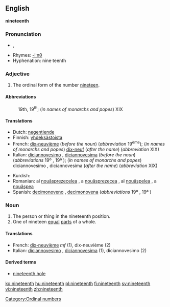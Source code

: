 ==English==
'''nineteenth'''

===Pronunciation===
*{{IPA|/ˌnaɪnˈtiːnθ/}}, {{SAMPA|/%naIn"ti:nT/}}
*Rhymes: [[Rhymes:English:-iːnθ|-iːnθ]]
*Hyphenation: nine·teenth

===Adjective===
{{en-adj|-}}

# The ordinal form of the number [[nineteen]].

====Abbreviations====
:19th, 19<sup>th</sup>; (''in names of monarchs and popes'') XIX

====Translations====
{{top}}
*Dutch: [[negentiende]]
*Finnish: [[yhdeksästoista]]
*French: [[dix-neuvième]] (''before the noun'') (''abbreviation'' 19<sup>ème</sup>); (''in names of monarchs and popes'') [[dix-neuf]] (''after the name'') (''abbreviation'' XIX)
*Italian: [[diciannovesimo]] {{m}}, [[diciannovesima]] {{f}} (''before the noun'') (''abbreviations'' 19º {{m}}, 19ª {{f}}); (''in names of monarchs and popes'') diciannovesimo {{m}}, diciannovesima {{f}} (''after the name'') (''abbreviation'' XIX)
{{mid}}
*Kurdish: {{KUchar|[[نۆزده‌یه‌م]]}}
*Romanian: al [[nouăsprezecelea]] {{m}}, a [[nouăsprezecea]] {{f}}, al [[nouăşpelea]] {{italbrac|m, informal}}, a [[nouăşpea]] {{italbrac|f, informal}}
*Spanish: [[decimonoveno]] {{m}}, [[decimonovena]] {{f}} (''abbreviations'' 19º {{m}}, 19ª {{f}})
{{bottom}}

===Noun===
{{en-noun}}

# The person or thing in the nineteenth position.
# One of nineteen [[equal]] [[parts]] of a whole.

====Translations====

*French: [[dix-neuvième]] ''mf'' (1), dix-neuvième {{m}} (2)
*Italian: [[diciannovesimo]] {{m}}, [[diciannovesima]] {{f}} (1), diciannovesimo {{m}} (2)

====Derived terms====
*[[nineteenth hole]]

[[Category:Ordinal numbers]]

[[ko:nineteenth]]
[[hu:nineteenth]]
[[pl:nineteenth]]
[[fi:nineteenth]]
[[sv:nineteenth]]
[[vi:nineteenth]]
[[zh:nineteenth]]